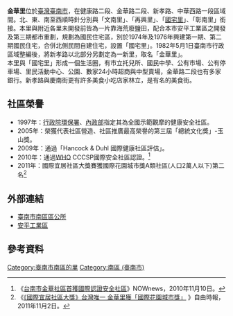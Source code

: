 {{Refimprove|time=2019-05-02T13:10:03+00:00}}
{{ROC Village or Li Info
| Village/LiName = 金華
| Village/Li = 里
| City/CountyName = 臺南市
| DivName = 
| OldName = 
| AreaTotal = 
| Sub = 34
| HouseholdTotal = 
| YearMonth = 
| PopTotal = 6923
| Male = 
| Female = 
| Longitude = 
| Latitude = 
| Neighbors = 文南里、再興里、國宅里<br>彰南里
| MapLocation = 臺南市南區金華里.svg
| Head = 柯崑城
| Address = 金華里9鄰尊南街220號
| Website = http://www.jinhwa.org.tw/
| Photo = 
| Photo size = 90
| Caption = 
| DataSource =
}}

'''金華里'''位於[[臺灣|臺灣]][[臺南市|臺南市]]，在健康路二段、金華路二段、新孝路、中華西路一段區域間。北、東、南至西順時針分別與「文南里」、「再興里」、「[[國宅里_(臺南市南區)|國宅里]]」、「彰南里」銜接。本里與附近各里未開發前皆為一片靠海荒廢鹽田，配合本市安平工業區之開發及第三期都市重劃，規劃為國民住宅區，別於1974年及1976年興建第一期、第二期國民住宅，合併北側民間自建住宅，設置「國宅里」。1982年5月1日臺南市行政區域整編後，將新孝路以北部分另劃定為一新里，取名「金華里」。<br>
本里與「國宅里」形成一個生活圈，有市立托兒所、國民中學、公有市場、公有停車場、里民活動中心、公園、數家24小時超商與中型賣場，金華路二段也有多家銀行。新孝路與慶南街更有許多美食小吃店家林立，是有名的美食街。

==社區榮譽==
*1997年：[[行政院|行政院]][[環保署|環保署]]、[[中華民國內政部|內政部]]指定其為全國示範觀摩的健康安全社區。 
*2005年：榮獲代表社區營造、社區推廣最高榮譽的第三屆「總統文化獎」-玉山獎。
*2009年：通過「Hancock & Duhl 國際健康社區評估」。
*2010年：通過[[WHO|WHO]] CCCSP國際安全社區認證。<ref>《[http://www.nownews.com/2010/11/10/11478-2663084.htm  台南市金華社區首獲國際認證安全社區]》NOWnews，2010年11月10日。</ref>
*2011年：國際宜居社區大獎賽獲國際花園城市獎A類社區(人口2萬人以下)第二名<ref>《[http://www.libertytimes.com.tw/2011/new/nov/2/today-south13.htm  《國際宜居社區大獎》台灣唯一 金華里獲「國際花園城市獎」] {{Wayback|url=http://www.libertytimes.com.tw/2011/new/nov/2/today-south13.htm |date=20120311031755 }}》自由時報，2011年11月2日。</ref>

== 外部連結 ==
*[https://web.archive.org/web/20100601105654/http://www.tnsouth.gov.tw/ 臺南市南區區公所]
*[https://web.archive.org/web/20131202221936/http://www.moeaidb.gov.tw/iphw/anping/index.do?id=20 安平工業區]

== 參考資料 ==
{{reflist
}}

{{臺南市南區}}

[[Category:臺南市南區的里|Category:臺南市南區的里]]
[[Category:南區_(臺南市)|Category:南區 (臺南市)]]